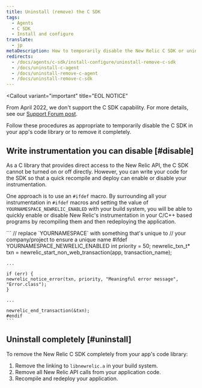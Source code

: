 ```yaml
---
title: Uninstall (remove) the C SDK
tags:
  - Agents
  - C SDK
  - Install and configure
translate:
  - jp
metaDescription: How to temporarily disable the New Relic C SDK or uninstall and remove it completely from your application's code library.
redirects:
  - /docs/agents/c-sdk/install-configure/uninstall-remove-c-sdk
  - /docs/uninstall-c-agent
  - /docs/uninstall-remove-c-agent
  - /docs/uninstall-remove-c-sdk
---
```


<Callout
  variant="important"
  title="EOL NOTICE"
  >
  From April 2022, we don't support the C SDK capability. For more details, see our [Support Forum post](https://discuss.newrelic.com/t/q1-bulk-eol-announcement-fy23/181744).
</Callout>

Follow these procedures as appropriate to temporarily disable the C SDK in your app's code library or to remove it completely.

## Write instrumentation you can disable [#disable]

As a C library that provides direct access to the New Relic API, the C SDK cannot be turned on or off directly. However, you can write your code for the SDK so that a quick recompile and deploy can enable or disable your instrumentation.

One approach is to use an `#ifdef` macro. By surrounding all your instrumentation in `#ifdef` macros and setting the value of `YOURNAMESPACE_NEWRELIC_ENABLED` with your build system, you will be able to quickly enable or disable New Relic's instrumentation in your C/C++ based programs by recompiling them and then redeploying the application.

<CollapserGroup>
  <Collapser
    id="ifdef"
    title="Using #ifdef macros to disable C SDK instrumentation"
  >
    ```
    // replace `YOURNAMESPACE` with something that's unique to
    // your company/project to ensure a unique name
    #ifdef YOURNAMESPACE_NEWRELIC_ENABLED
    int priority = 50;
    newrelic_txn_t* txn = newrelic_start_non_web_transaction(app, transaction_name);

    ...

    if (err) {
    newrelic_notice_error(txn, priority, "Meaningful error message", "Error.class");
    }

    ...

    newrelic_end_transaction(&txn);
    #endif
    ```
  </Collapser>
</CollapserGroup>

## Uninstall completely [#uninstall]

To remove the New Relic C SDK completely from your app's code library:

1. Remove the linking to `libnewrelic.a` in your build system.
2. Remove all New Relic API calls from your application code.
3. Recompile and redeploy your application.
